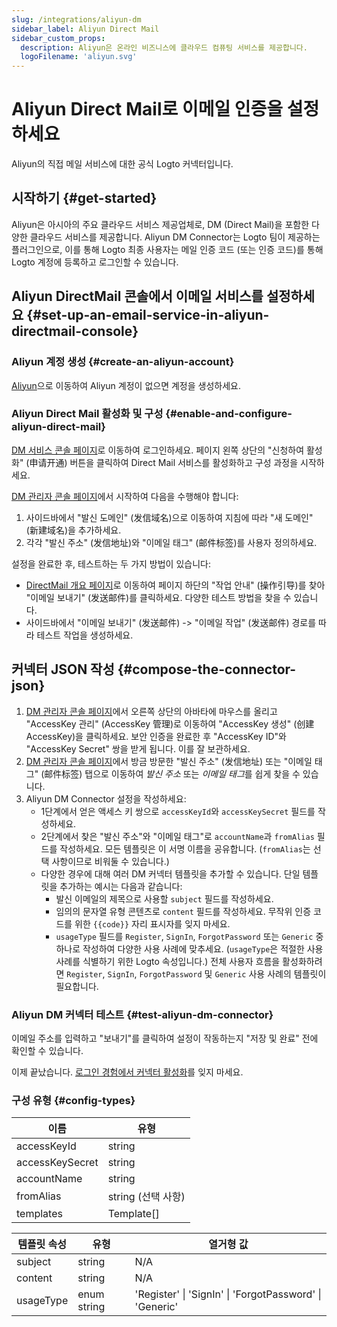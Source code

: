 ```yaml
---
slug: /integrations/aliyun-dm
sidebar_label: Aliyun Direct Mail
sidebar_custom_props:
  description: Aliyun은 온라인 비즈니스에 클라우드 컴퓨팅 서비스를 제공합니다.
  logoFilename: 'aliyun.svg'
---
```



# Aliyun Direct Mail로 이메일 인증을 설정하세요

Aliyun의 직접 메일 서비스에 대한 공식 Logto 커넥터입니다.

<GuideTip />

## 시작하기 \{#get-started}

Aliyun은 아시아의 주요 클라우드 서비스 제공업체로, DM (Direct Mail)을 포함한 다양한 클라우드 서비스를 제공합니다. Aliyun DM Connector는 Logto 팀이 제공하는 플러그인으로, 이를 통해 Logto 최종 사용자는 메일 인증 코드 (또는 인증 코드)를 통해 Logto 계정에 등록하고 로그인할 수 있습니다.

## Aliyun DirectMail 콘솔에서 이메일 서비스를 설정하세요 \{#set-up-an-email-service-in-aliyun-directmail-console}

### Aliyun 계정 생성 \{#create-an-aliyun-account}

[Aliyun](https://aliyun.com/)으로 이동하여 Aliyun 계정이 없으면 계정을 생성하세요.

### Aliyun Direct Mail 활성화 및 구성 \{#enable-and-configure-aliyun-direct-mail}

[DM 서비스 콘솔 페이지](https://www.aliyun.com/product/directmail)로 이동하여 로그인하세요. 페이지 왼쪽 상단의 "신청하여 활성화" (申请开通) 버튼을 클릭하여 Direct Mail 서비스를 활성화하고 구성 과정을 시작하세요.

[DM 관리자 콘솔 페이지](https://dm.console.aliyun.com/)에서 시작하여 다음을 수행해야 합니다:

1. 사이드바에서 "발신 도메인" (发信域名)으로 이동하여 지침에 따라 "새 도메인" (新建域名)을 추가하세요.
2. 각각 "발신 주소" (发信地址)와 "이메일 태그" (邮件标签)를 사용자 정의하세요.

설정을 완료한 후, 테스트하는 두 가지 방법이 있습니다:

- [DirectMail 개요 페이지](https://dm.console.aliyun.com/)로 이동하여 페이지 하단의 "작업 안내" (操作引导)를 찾아 "이메일 보내기" (发送邮件)를 클릭하세요. 다양한 테스트 방법을 찾을 수 있습니다.
- 사이드바에서 "이메일 보내기" (发送邮件) -> "이메일 작업" (发送邮件) 경로를 따라 테스트 작업을 생성하세요.

## 커넥터 JSON 작성 \{#compose-the-connector-json}

1. [DM 관리자 콘솔 페이지](https://dm.console.aliyun.com/)에서 오른쪽 상단의 아바타에 마우스를 올리고 "AccessKey 관리" (AccessKey 管理)로 이동하여 "AccessKey 생성" (创建 AccessKey)을 클릭하세요. 보안 인증을 완료한 후 "AccessKey ID"와 "AccessKey Secret" 쌍을 받게 됩니다. 이를 잘 보관하세요.
2. [DM 관리자 콘솔 페이지](https://dm.console.aliyun.com/)에서 방금 방문한 "발신 주소" (发信地址) 또는 "이메일 태그" (邮件标签) 탭으로 이동하여 _발신 주소_ 또는 *이메일 태그*를 쉽게 찾을 수 있습니다.
3. Aliyun DM Connector 설정을 작성하세요:
   - 1단계에서 얻은 액세스 키 쌍으로 `accessKeyId`와 `accessKeySecret` 필드를 작성하세요.
   - 2단계에서 찾은 "발신 주소"와 "이메일 태그"로 `accountName`과 `fromAlias` 필드를 작성하세요. 모든 템플릿은 이 서명 이름을 공유합니다. (`fromAlias`는 선택 사항이므로 비워둘 수 있습니다.)
   - 다양한 경우에 대해 여러 DM 커넥터 템플릿을 추가할 수 있습니다. 단일 템플릿을 추가하는 예시는 다음과 같습니다:
     - 발신 이메일의 제목으로 사용할 `subject` 필드를 작성하세요.
     - 임의의 문자열 유형 콘텐츠로 `content` 필드를 작성하세요. 무작위 인증 코드를 위한 `{{code}}` 자리 표시자를 잊지 마세요.
     - `usageType` 필드를 `Register`, `SignIn`, `ForgotPassword` 또는 `Generic` 중 하나로 작성하여 다양한 사용 사례에 맞추세요. (`usageType`은 적절한 사용 사례를 식별하기 위한 Logto 속성입니다.) 전체 사용자 흐름을 활성화하려면 `Register`, `SignIn`, `ForgotPassword` 및 `Generic` 사용 사례의 템플릿이 필요합니다.

### Aliyun DM 커넥터 테스트 \{#test-aliyun-dm-connector}

이메일 주소를 입력하고 "보내기"를 클릭하여 설정이 작동하는지 "저장 및 완료" 전에 확인할 수 있습니다.

이제 끝났습니다. [로그인 경험에서 커넥터 활성화](/connectors/email-connectors/#enable-email-sign-up-or-sign-in)를 잊지 마세요.

### 구성 유형 \{#config-types}

| 이름            | 유형               |
| --------------- | ------------------ |
| accessKeyId     | string             |
| accessKeySecret | string             |
| accountName     | string             |
| fromAlias       | string (선택 사항) |
| templates       | Template[]         |

| 템플릿 속성 | 유형        | 열거형 값                                               |
| ----------- | ----------- | ------------------------------------------------------- |
| subject     | string      | N/A                                                     |
| content     | string      | N/A                                                     |
| usageType   | enum string | 'Register' \| 'SignIn' \| 'ForgotPassword' \| 'Generic' |
